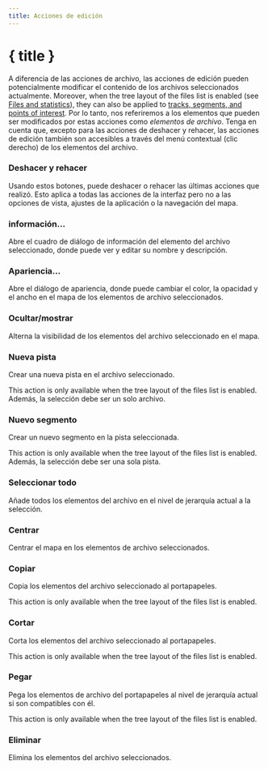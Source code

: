 ```yaml
---
title: Acciones de edición
---
```


<script lang="ts">
</script>

# { title }

A diferencia de las acciones de archivo, las acciones de edición pueden potencialmente modificar el contenido de los archivos seleccionados actualmente.
Moreover, when the tree layout of the files list is enabled (see [Files and statistics](../files-and-stats)), they can also be applied to [tracks, segments, and points of interest](../gpx).
Por lo tanto, nos referiremos a los elementos que pueden ser modificados por estas acciones como _elementos de archivo_.
Tenga en cuenta que, excepto para las acciones de deshacer y rehacer, las acciones de edición también son accesibles a través del menú contextual (clic derecho) de los elementos del archivo.

### <Undo2 size="16" class="inline-block" style="margin-bottom: 2px" /><Redo2 size="16" class="inline-block" style="margin-bottom: 2px" /> Deshacer y rehacer

Usando estos botones, puede deshacer o rehacer las últimas acciones que realizó.
Esto aplica a todas las acciones de la interfaz pero no a las opciones de vista, ajustes de la aplicación o la navegación del mapa.

### <Info size="16" class="inline-block" style="margin-bottom: 2px" /> información...

Abre el cuadro de diálogo de información del elemento del archivo seleccionado, donde puede ver y editar su nombre y descripción.

### <PaintBucket size="16" class="inline-block" style="margin-bottom: 2px" /> Apariencia...

Abre el diálogo de apariencia, donde puede cambiar el color, la opacidad y el ancho en el mapa de los elementos de archivo seleccionados.

### <EyeOff size="16" class="inline-block" style="margin-bottom: 2px" /> Ocultar/mostrar

Alterna la visibilidad de los elementos del archivo seleccionado en el mapa.

### <Plus size="16" class="inline-block" style="margin-bottom: 2px" /> Nueva pista

Crear una nueva pista en el archivo seleccionado.

<DocsNote>

This action is only available when the tree layout of the files list is enabled.
Además, la selección debe ser un solo archivo.

</DocsNote>

### <Plus size="16" class="inline-block" style="margin-bottom: 2px" /> Nuevo segmento

Crear un nuevo segmento en la pista seleccionada.

<DocsNote>

This action is only available when the tree layout of the files list is enabled.
Además, la selección debe ser una sola pista.

</DocsNote>

### <FileStack size="16" class="inline-block" style="margin-bottom: 2px" /> Seleccionar todo

Añade todos los elementos del archivo en el nivel de jerarquía actual a la selección.

### <Maximize size="16" class="inline-block" style="margin-bottom: 2px" /> Centrar

Centrar el mapa en los elementos de archivo seleccionados.

### <ClipboardCopy size="16" class="inline-block" style="margin-bottom: 2px" /> Copiar

Copia los elementos del archivo seleccionado al portapapeles.

<DocsNote>

This action is only available when the tree layout of the files list is enabled.

</DocsNote>

### <Scissors size="16" class="inline-block" style="margin-bottom: 2px" /> Cortar

Corta los elementos del archivo seleccionado al portapapeles.

<DocsNote>

This action is only available when the tree layout of the files list is enabled.

</DocsNote>

### <ClipboardPaste size="16" class="inline-block" style="margin-bottom: 2px" /> Pegar

Pega los elementos de archivo del portapapeles al nivel de jerarquía actual si son compatibles con él.

<DocsNote>

This action is only available when the tree layout of the files list is enabled.

</DocsNote>

### <Trash2 size="16" class="inline-block" style="margin-bottom: 2px" /> Eliminar

Elimina los elementos del archivo seleccionados.
